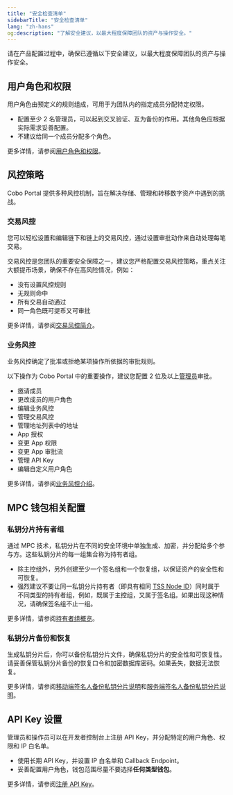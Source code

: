 ```yaml
---
title: "安全检查清单"
sidebarTitle: "安全检查清单"
lang: "zh-hans"
og:description: "了解安全建议，以最大程度保障团队的资产与操作安全。"
---
```


请在产品配置过程中，确保已遵循以下安全建议，以最大程度保障团队的资产与操作安全。

## 用户角色和权限

用户角色由预定义的规则组成，可用于为团队内的指定成员分配特定权限。

- 配置至少 2 名管理员，可以起到交叉验证、互为备份的作用。其他角色应根据实际需求妥善配置。
- 不建议给同一个成员分配多个角色。

更多详情，请参阅[用户角色和权限](/cn/portal/organization/roles-and-permissions)。

## 风控策略

Cobo Portal 提供多种风控机制，旨在解决存储、管理和转移数字资产中遇到的挑战。

### 交易风控

您可以轻松设置和编辑链下和链上的交易风控，通过设置审批动作来自动处理每笔交易。

交易风控是您团队的重要安全保障之一，建议您严格配置交易风控策略，重点关注大额提币场景，确保不存在高风险情况，例如：
- 没有设置风控规则
- 无规则命中
- 所有交易自动通过
- 同一角色既可提币又可审批

更多详情，请参阅[交易风控简介](/cn/portal/risk-controls/tx-policies-overview)。

### 业务风控

业务风控确定了批准或拒绝某项操作所依据的审批规则。

以下操作为 Cobo Portal 中的重要操作，建议您配置 2 位及以上[管理员](/cn/portal/organization/roles-and-permissions)审批。
- 邀请成员
- 更改成员的用户角色
- 编辑业务风控
- 管理交易风控
- 管理地址列表中的地址
- App 授权
- 变更 App 权限
- 变更 App 审批流
- 管理 API Key
- 编辑自定义用户角色

更多详情，请参阅[业务风控介绍](/cn/portal/organization/governance-intro)。

## MPC 钱包相关配置

### 私钥分片持有者组

通过 MPC 技术，私钥分片在不同的安全环境中单独生成、加密，并分配给多个参与方。这些私钥分片的每一组集合称为持有者组。

- 除主控组外，另外创建至少一个签名组和一个恢复组，以保证资产的安全性和可恢复。
- 强烈建议不要让同一私钥分片持有者（即具有相同 [TSS Node ID](/cn/portal/glossary#tss-node)）同时属于不同类型的持有者组，例如，既属于主控组，又属于签名组。如果出现这种情况，请确保签名组不止一组。

更多详情，请参阅[持有者组概览](/cn/portal/mpc-wallets/ocw/holder-group-overview)。

### 私钥分片备份和恢复

生成私钥分片后，你可以备份私钥分片文件，确保私钥分片的安全性和可恢复性。请妥善保管私钥分片备份的恢复口令和加密数据库密码。如果丢失，数据无法恢复。

更多详情，请参阅[移动端签名人备份私钥分片说明](/cn/guard/generate-and-back-up-key-shares#%E5%A4%87%E4%BB%BD%E7%A7%81%E9%92%A5%E5%88%86%E7%89%87)和[服务端签名人备份私钥分片说明](https://www.cobo.com/developers/v2_cn/guides/mpc-wallets/server-co-signer/key-shares-backup)。

## API Key 设置

管理员和操作员可以在开发者控制台上注册 API Key，并分配特定的用户角色、权限和 IP 白名单。

- 使用长期 API Key，并设置 IP 白名单和 Callback Endpoint。
- 妥善配置用户角色，钱包范围尽量不要选择**任何类型钱包**。

更多详情，请参阅[注册 API Key](/cn/portal/developer-console/create-api-key)。
